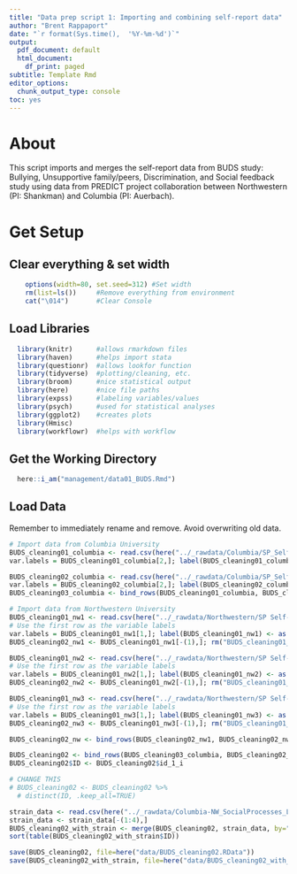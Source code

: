 ```yaml
---
title: "Data prep script 1: Importing and combining self-report data"
author: "Brent Rappaport"
date: "`r format(Sys.time(),  '%Y-%m-%d')`"
output:
  pdf_document: default
  html_document:
    df_print: paged
subtitle: Template Rmd
editor_options:
  chunk_output_type: console
toc: yes
---
```


# About
This script imports and merges the self-report data from BUDS study: Bullying, Unsupportive family/peers, Discrimination, and Social feedback study using data from PREDICT project collaboration between Northwestern (PI: Shankman) and Columbia (PI: Auerbach).

# Get Setup
## Clear everything & set width
```r
    options(width=80, set.seed=312) #Set width
    rm(list=ls())     #Remove everything from environment
    cat("\014")       #Clear Console
```

## Load Libraries
```r
  library(knitr)      #allows rmarkdown files
  library(haven)      #helps import stata
  library(questionr)  #allows lookfor function
  library(tidyverse)  #plotting/cleaning, etc.
  library(broom)      #nice statistical output
  library(here)       #nice file paths
  library(expss)      #labeling variables/values
  library(psych)      #used for statistical analyses
  library(ggplot2)    #creates plots
  library(Hmisc)
  library(workflowr)  #helps with workflow
```

## Get the Working Directory
```r
  here::i_am("management/data01_BUDS.Rmd")
```

## Load Data
Remember to immediately rename and remove. Avoid overwriting old data.
```r
# Import data from Columbia University
BUDS_cleaning01_columbia <- read.csv(here("../_rawdata/Columbia/SP_Self-Report_Baseline (3.17.21)_March 6, 2023_13.46.csv"), header=TRUE)
var.labels = BUDS_cleaning01_columbia[2,]; label(BUDS_cleaning01_columbia) <- as.list(var.labels[match(names(BUDS_cleaning01_columbia), names(var.labels))])

BUDS_cleaning02_columbia <- read.csv(here("../_rawdata/Columbia/SP_Self-Report_Baseline (9.2020)_March 1, 2023_07.26.csv"), header=TRUE)
var.labels = BUDS_cleaning02_columbia[2,]; label(BUDS_cleaning02_columbia) <- as.list(var.labels[match(names(BUDS_cleaning02_columbia), names(var.labels))])
BUDS_cleaning03_columbia <- bind_rows(BUDS_cleaning01_columbia, BUDS_cleaning02_columbia)

# Import data from Northwestern University
BUDS_cleaning01_nw1 <- read.csv(here("../_rawdata/Northwestern/SP Self-Report Baseline 9001-9012.csv"), header=TRUE)
# Use the first row as the variable labels
var.labels = BUDS_cleaning01_nw1[1,]; label(BUDS_cleaning01_nw1) <- as.list(var.labels[match(names(BUDS_cleaning01_nw1), names(var.labels))])
BUDS_cleaning02_nw1 <- BUDS_cleaning01_nw1[-(1),]; rm("BUDS_cleaning01_nw1")

BUDS_cleaning01_nw2 <- read.csv(here("../_rawdata/Northwestern/SP Self-Report Baseline 9013-9038.csv"), header=TRUE)
# Use the first row as the variable labels
var.labels = BUDS_cleaning01_nw2[1,]; label(BUDS_cleaning01_nw2) <- as.list(var.labels[match(names(BUDS_cleaning01_nw2), names(var.labels))])
BUDS_cleaning02_nw2 <- BUDS_cleaning01_nw2[-(1),]; rm("BUDS_cleaning01_nw2")

BUDS_cleaning01_nw3 <- read.csv(here("../_rawdata/Northwestern/SP Self-Report Baseline 9039-9100.csv"), header=TRUE)
# Use the first row as the variable labels
var.labels = BUDS_cleaning01_nw3[1,]; label(BUDS_cleaning01_nw3) <- as.list(var.labels[match(names(BUDS_cleaning01_nw3), names(var.labels))])
BUDS_cleaning02_nw3 <- BUDS_cleaning01_nw3[-(1),]; rm("BUDS_cleaning01_nw3")

BUDS_cleaning02_nw <- bind_rows(BUDS_cleaning02_nw1, BUDS_cleaning02_nw2, BUDS_cleaning02_nw3)

BUDS_cleaning02 <- bind_rows(BUDS_cleaning03_columbia, BUDS_cleaning02_nw)
BUDS_cleaning02$ID <- BUDS_cleaning02$id_1_i

# CHANGE THIS
# BUDS_cleaning02 <- BUDS_cleaning02 %>%
  # distinct(ID, .keep_all=TRUE)

strain_data <- read.csv(here("../_rawdata/Columbia-NW_SocialProcesses_Lifetime_04-05-23.csv"))
strain_data <- strain_data[-(1:4),]
BUDS_cleaning02_with_strain <- merge(BUDS_cleaning02, strain_data, by="ID")
sort(table(BUDS_cleaning02_with_strain$ID))
```

```r
save(BUDS_cleaning02, file=here("data/BUDS_cleaning02.RData"))
save(BUDS_cleaning02_with_strain, file=here("data/BUDS_cleaning02_with_strain.RData"))
```

